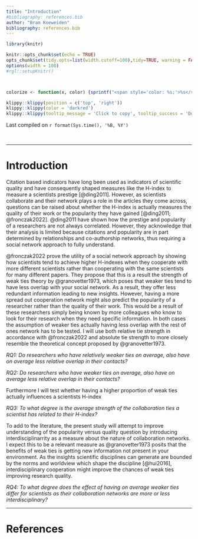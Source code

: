 ```yaml
---
title: "Introduction"
#bibliography: references.bib
author: "Bram Koeweiden"
bibliography: references.bib
---
```


```r
library(knitr)

knitr::opts_chunk$set(echo = TRUE)
opts_chunk$set(tidy.opts=list(width.cutoff=100),tidy=TRUE, warning = FALSE, message = FALSE,comment = "#>", cache=TRUE, class.source=c("test"), class.output=c("test2"))
options(width = 100)
#rgl::setupKnitr()



colorize <- function(x, color) {sprintf("<span style='color: %s;'>%s</span>", color, x) }

```

```r
klippy::klippy(position = c('top', 'right'))
klippy::klippy(color = 'darkred')
klippy::klippy(tooltip_message = 'Click to copy', tooltip_success = 'Done')
```

Last compiled on `r format(Sys.time(), '%B, %Y')`

<br>

------------------------------------------------------------------------

# Introduction

Citation based indicators have long been used as indicators of scientific quality and have consequently shaped measures like the H-index to measure a scientists prestige [@ding2011]. However, as scientists collaborate and their network plays a role in the articles they come across, questions can be raised about whether the H-index is actually measures the quality of their work or the popularity they have gained [@ding2011; @fronczak2022]. @ding2011 have shown how the prestige and popularity of a researchers are not always correlated. However, they acknowledge that their analysis is limited because citations and popularity are in part determined by relationships and co-authorship networks, thus requiring a social network approach to fully understand.

@fronczak2022 prove the utility of a social network approach by showing how scientists tend to achieve higher H-indexes when they cooperate with more different scientists rather than cooperating with the same scientists for many different papers. They propose that this is a result the strength of weak ties theory by @granovetter1973, which poses that weaker ties tend to have less overlap with your social network. As a result, they offer less redundant information leading to new insights. However, having a more spread out cooperation network might also predict the popularity of a researcher rather than the quality of their work. This would be a result of these researchers simply being known by more colleagues who know to look for their research when they need specific information. In both cases the assumption of weaker ties actually having less overlap with the rest of ones network has to be tested. I will use both relative tie strength in accordance with @fronczak2022 and absolute tie strength to more closely resemble the theoretical concept proposed by @granovetter1973.

*RQ1: Do researchers who have relatively weaker ties on average, also have on average less relative overlap in their contacts?*

*RQ2: Do researchers who have weaker ties on average, also have on average less relative overlap in their contacts?*

Furthermore I will test whether having a higher proportion of weak ties actually influences a scientists H-index

*RQ3: To what degree is the average strength of the collaboration ties a scientist has related to their H-index?*

To add to the literature, the present study will attempt to improve understanding of the popularity versus quality question by introducing interdisciplinarrity as a measure about the nature of collaboration networks. I expect this to be a relevant measure as @granovetter1973 posits that the benefits of weak ties is getting new information not present in your environment. As the insights scientific disciplines can generate are bounded by the norms and worldview which shape the discipline [@hui2016], interdisciplinary cooperation might improve the chances of weak ties improving research quality.

*RQ4: To what degree does the effect of having on average weaker ties differ for scientists as their collaboration networks are more or less interdisciplinary?*

------------------------------------------------------------------------

# References
